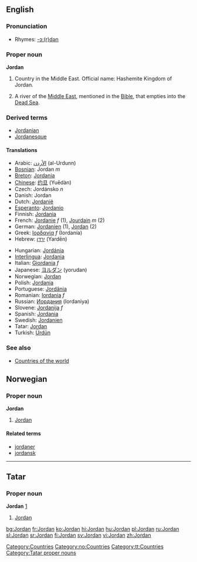 ==English==

===Pronunciation===
*Rhymes: [[Rhymes:English:-ɔː(r)dən|-ɔː(r)dən]]

===Proper noun===
'''Jordan'''

# Country in the Middle East. Official name: Hashemite Kingdom of Jordan.
# {{rivers}} A river of the [[Middle East]], mentioned in the [[Bible]], that empties into the [[Dead Sea]].

===Derived terms===
* [[Jordanian]]
* [[Jordanesque]]

====Translations====
{{top}}
*Arabic: [[الأردن]] (al-Urdunn)
*[[Bosnian]]: Jordan ''m''
*[[Breton]]: [[Jordania]]
*[[Chinese]]: [[约旦]] (Yuēdàn)
*Czech: Jordánsko ''n''
*Danish: Jordan
*Dutch: [[Jordanië]]
*[[Esperanto]]: [[Jordanio]]
*Finnish: [[Jordania]]
*French: [[Jordanie]] ''f'' (1), [[Jourdain]] ''m'' (2)
*German: [[Jordanien]] {{n}} (1), [[Jordan]] {{m}} (2)
*Greek: [[Ιορδανία]] ''f'' (Iordanía)
*Hebrew: [[ירדן]] (Yardēn)
{{mid}}
*Hungarian: [[Jordánia]]
*[[Interlingua]]: [[Jordania]]
*Italian: [[Giordania]] ''f''
*Japanese: [[ヨルダン]] (yorudan)
*Norwegian: [[#Norwegian|Jordan]]
*Polish: [[Jordania]]
*Portuguese: [[Jordânia]]
*Romanian: [[Iordania]] ''f''
*Russian: [[Иордания]] (Iordaniya)
*Slovene: [[Jordanija]] ''f''
*Spanish: [[Jordania]]
*Swedish: [[Jordanien]]
*Tatar: [[Jordan#Tatar|Jordan]]
*Turkish: [[Ürdün]]
{{bottom}}

===See also===
*[[Countries of the world]]

[[Category:Countries]]

==Norwegian==
===Proper noun===
[[Category:no:Countries]]
'''Jordan'''
#[[#English|Jordan]]
====Related terms====
*[[jordaner]]
*[[jordansk]]
----
==Tatar==
===Proper noun===
'''Jordan''' [http://www.azatliq.org/news/international/tb/archives/2005/01/06.asp]
#[[Jordan#English|Jordan]]

[[Category:tt:Countries]]
[[Category:Tatar proper nouns]]

[[bg:Jordan]]
[[fr:Jordan]]
[[ko:Jordan]]
[[hi:Jordan]]
[[hu:Jordan]]
[[pl:Jordan]]
[[ru:Jordan]]
[[sl:Jordan]]
[[sr:Jordan]]
[[fi:Jordan]]
[[sv:Jordan]]
[[vi:Jordan]]
[[zh:Jordan]]